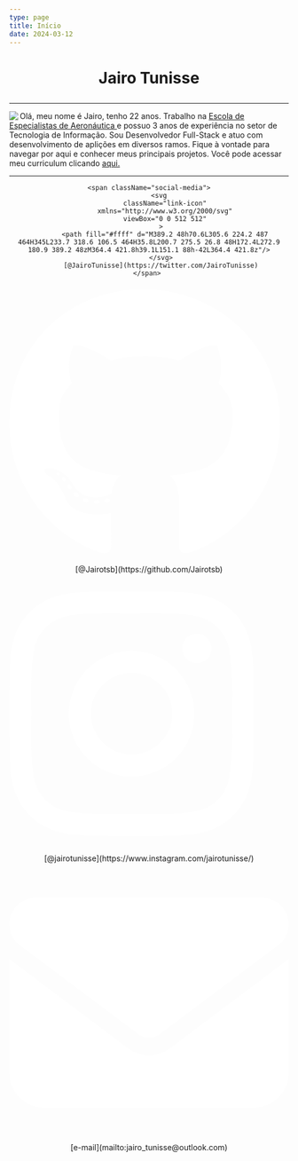 ```yaml
---
type: page
title: Início
date: 2024-03-12
---
```



# <p align="center"> Jairo Tunisse </p>

---

<img align="left" className="profile" src="https://github.com/Jairotsb.png"/>
 <p className="bio">Olá, meu nome é Jairo, tenho 22 anos. Trabalho na <a className="work-link" href="https://www2.fab.mil.br/eear/" target="_blank">Escola de Especialistas de Aeronáutica </a> e possuo 3 anos de experiência no setor de Tecnologia de Informação. 
Sou Desenvolvedor Full-Stack e atuo com desenvolvimento de aplições em diversos ramos. Fique à vontade para navegar por aqui e conhecer meus principais projetos. Você pode acessar meu curriculum clicando    <a href="./cv-jairo-tunisse.pdf" download>aqui.</a> </p>

---

<div className="links" align="center">

    <span className="social-media">
          <svg 
            className="link-icon"
            xmlns="http://www.w3.org/2000/svg"
            viewBox="0 0 512 512"
          >
            <path fill="#ffff" d="M389.2 48h70.6L305.6 224.2 487 464H345L233.7 318.6 106.5 464H35.8L200.7 275.5 26.8 48H172.4L272.9 180.9 389.2 48zM364.4 421.8h39.1L151.1 88h-42L364.4 421.8z"/>
          </svg>
          [@JairoTunisse](https://twitter.com/JairoTunisse)
    </span> 

 
 <span className="social-media">
    <svg 
      className="link-icon"
      xmlns="http://www.w3.org/2000/svg"
      viewBox="0 0 512 512"
    >
      <path fill="#ffff" d="M165.9 397.4c0 2-2.3 3.6-5.2 3.6-3.3 .3-5.6-1.3-5.6-3.6 0-2 2.3-3.6 5.2-3.6 3-.3 5.6 1.3 5.6 3.6zm-31.1-4.5c-.7 2 1.3 4.3 4.3 4.9 2.6 1 5.6 0 6.2-2s-1.3-4.3-4.3-5.2c-2.6-.7-5.5 .3-6.2 2.3zm44.2-1.7c-2.9 .7-4.9 2.6-4.6 4.9 .3 2 2.9 3.3 5.9 2.6 2.9-.7 4.9-2.6 4.6-4.6-.3-1.9-3-3.2-5.9-2.9zM244.8 8C106.1 8 0 113.3 0 252c0 110.9 69.8 205.8 169.5 239.2 12.8 2.3 17.3-5.6 17.3-12.1 0-6.2-.3-40.4-.3-61.4 0 0-70 15-84.7-29.8 0 0-11.4-29.1-27.8-36.6 0 0-22.9-15.7 1.6-15.4 0 0 24.9 2 38.6 25.8 21.9 38.6 58.6 27.5 72.9 20.9 2.3-16 8.8-27.1 16-33.7-55.9-6.2-112.3-14.3-112.3-110.5 0-27.5 7.6-41.3 23.6-58.9-2.6-6.5-11.1-33.3 2.6-67.9 20.9-6.5 69 27 69 27 20-5.6 41.5-8.5 62.8-8.5s42.8 2.9 62.8 8.5c0 0 48.1-33.6 69-27 13.7 34.7 5.2 61.4 2.6 67.9 16 17.7 25.8 31.5 25.8 58.9 0 96.5-58.9 104.2-114.8 110.5 9.2 7.9 17 22.9 17 46.4 0 33.7-.3 75.4-.3 83.6 0 6.5 4.6 14.4 17.3 12.1C428.2 457.8 496 362.9 496 252 496 113.3 383.5 8 244.8 8zM97.2 352.9c-1.3 1-1 3.3 .7 5.2 1.6 1.6 3.9 2.3 5.2 1 1.3-1 1-3.3-.7-5.2-1.6-1.6-3.9-2.3-5.2-1zm-10.8-8.1c-.7 1.3 .3 2.9 2.3 3.9 1.6 1 3.6 .7 4.3-.7 .7-1.3-.3-2.9-2.3-3.9-2-.6-3.6-.3-4.3 .7zm32.4 35.6c-1.6 1.3-1 4.3 1.3 6.2 2.3 2.3 5.2 2.6 6.5 1 1.3-1.3 .7-4.3-1.3-6.2-2.2-2.3-5.2-2.6-6.5-1zm-11.4-14.7c-1.6 1-1.6 3.6 0 5.9 1.6 2.3 4.3 3.3 5.6 2.3 1.6-1.3 1.6-3.9 0-6.2-1.4-2.3-4-3.3-5.6-2z"/>
    </svg>
     [@Jairotsb](https://github.com/Jairotsb)
 </span> 

  <span className="social-media">
    <svg 
      className="link-icon"
      xmlns="http://www.w3.org/2000/svg"
      viewBox="0 0 512 512"
    >
      <path fill="#ffff" d="M224.1 141c-63.6 0-114.9 51.3-114.9 114.9s51.3 114.9 114.9 114.9S339 319.5 339 255.9 287.7 141 224.1 141zm0 189.6c-41.1 0-74.7-33.5-74.7-74.7s33.5-74.7 74.7-74.7 74.7 33.5 74.7 74.7-33.6 74.7-74.7 74.7zm146.4-194.3c0 14.9-12 26.8-26.8 26.8-14.9 0-26.8-12-26.8-26.8s12-26.8 26.8-26.8 26.8 12 26.8 26.8zm76.1 27.2c-1.7-35.9-9.9-67.7-36.2-93.9-26.2-26.2-58-34.4-93.9-36.2-37-2.1-147.9-2.1-184.9 0-35.8 1.7-67.6 9.9-93.9 36.1s-34.4 58-36.2 93.9c-2.1 37-2.1 147.9 0 184.9 1.7 35.9 9.9 67.7 36.2 93.9s58 34.4 93.9 36.2c37 2.1 147.9 2.1 184.9 0 35.9-1.7 67.7-9.9 93.9-36.2 26.2-26.2 34.4-58 36.2-93.9 2.1-37 2.1-147.8 0-184.8zM398.8 388c-7.8 19.6-22.9 34.7-42.6 42.6-29.5 11.7-99.5 9-132.1 9s-102.7 2.6-132.1-9c-19.6-7.8-34.7-22.9-42.6-42.6-11.7-29.5-9-99.5-9-132.1s-2.6-102.7 9-132.1c7.8-19.6 22.9-34.7 42.6-42.6 29.5-11.7 99.5-9 132.1-9s102.7-2.6 132.1 9c19.6 7.8 34.7 22.9 42.6 42.6 11.7 29.5 9 99.5 9 132.1s2.7 102.7-9 132.1z"/>
    </svg>
     [@jairotunisse](https://www.instagram.com/jairotunisse/)
 </span> 

  <span className="social-media">
    <svg 
      className="link-icon"
      xmlns="http://www.w3.org/2000/svg"
      viewBox="0 0 512 512"
    >
      <path fill="#ffff" d="M48 64C21.5 64 0 85.5 0 112c0 15.1 7.1 29.3 19.2 38.4L236.8 313.6c11.4 8.5 27 8.5 38.4 0L492.8 150.4c12.1-9.1 19.2-23.3 19.2-38.4c0-26.5-21.5-48-48-48H48zM0 176V384c0 35.3 28.7 64 64 64H448c35.3 0 64-28.7 64-64V176L294.4 339.2c-22.8 17.1-54 17.1-76.8 0L0 176z"/>
    </svg>
     [e-mail](mailto:jairo_tunisse@outlook.com)
 </span> 
</div>

